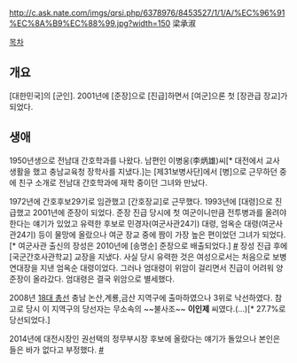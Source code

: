 http://c.ask.nate.com/imgs/qrsi.php/6378976/8453527/1/1/A/%EC%96%91%EC%8A%B9%EC%88%99.jpg?width=150
梁承淑

[[목차]]
== 개요 ==
[대한민국]의 [군인]. 2001년에 [준장]으로 [진급]하면서 [여군]으론 첫 [장관급 장교]가 되었다.
== 생애 ==
1950년생으로 전남대 간호학과를 나왔다. 남편인 이병웅(李炳雄)씨[* 대전에서 교사 생활을 했고 충남교육청 장학사를 지냈다.]는 [제31보병사단]에서 [병]으로 근무하던 중에 친구 소개로 전남대 간호학과에 재학 중이던 그녀와 만났다.

1972년에 간호후보29기로 임관했고 [간호장교]로 근무했다. 1993년에 [대령]으로 진급했고 2001년에 준장이 되었다. 준장 진급 당시에 첫 여군이니만큼 전투병과를 올려야 한다는 얘기가 있었고 유력한 후보로 민경자(여군사관24기) 대령, 엄옥순 대령(여군사관24기) 등이 물망에 올랐으나 여군 장교 중에 짬이 가장 높은 편이었던 그녀가 되었다.[* 여군사관 출신의 장성은 2010년에 [송명순] 준장으로 배출되었다.] [http://shindonga.donga.com/docs/magazine/shin/2004/11/16/200411160500034/200411160500034_1.html #] 장성 진급 후에 [국군간호사관학교] 교장을 지냈다. 사실 당시 유력한 것은 여성으로서는 처음으로 보병연대장을 지낸 엄옥순 대령이었다. 그러나 엄대령이 위암이 걸리면서 진급이 어려워 양준장이 올라갔다. 엄대령은 결국 위암으로 별세했다.

2008년 [[18대 총선]] 충남 논산,계룡,금산 지역구에 출마하였으나 3위로 낙선하였다. 참고로 당시 이 지역구의 당선자는 무소속의 ~~불사조~~ '''이인제''' 씨였다.(...)[* 27.7%로 당선되었다.]

2014년에 대전시장인 권선택의 정무부시장 후보에 올랐다는 얘기가 돌았으나 본인은 들은 바가 없다고 부정했다. [http://www.joongdo.co.kr/jsp/article/article_view.jsp?pq=201406120204 #]
